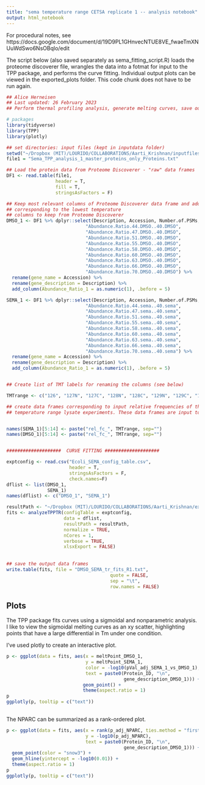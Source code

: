 ```yaml
---
title: "sema temperature range CETSA replicate 1 -- analysis notebook"
output: html_notebook
---
```


For procedural notes, see https://docs.google.com/document/d/19D9PL1GHnvecNTUE8VE_fwaeTmXNUuWdSwo6NsOBqlo/edit


The script below (also saved separately as sema_fitting_script.R) loads the proteome discoverer file, wrangles the data into a fotmat for input to the TPP package, and performs the curve fitting. Individual output plots can be viewed in the exported_plots folder. This code chunk does not have to be run again.
```r
## Alice Herneisen
## Last updated: 26 February 2023
## Perform thermal profiling analysis, generate melting curves, save output files

# packages
library(tidyverse)
library(TPP)
library(plotly)

## set directories: input files (kept in inputdata folder)
setwd("~/Dropbox (MIT)/LOURIDO/COLLABORATIONS/Aarti_Krishnan/inputfiles")
file1 = "Sema_TPP_analysis_1_master_proteins_only_Proteins.txt"

## Load the protein data from Proteome Discoverer - "raw" data frames
DF1 <- read.table(file1, 
                  header = T, 
                  fill = T, 
                  stringsAsFactors = F)

## Keep most relevant columns of Proteome Discoverer data frame and add columns of 1's
## corresponding to the lowest temperature
## columns to keep from Proteome Discoverer 
DMSO_1 <- DF1 %>% dplyr::select(Description, Accession, Number.of.PSMs, Number.of.Unique.Peptides, 
                             "Abundance.Ratio.44.DMSO..40.DMSO", 
                             "Abundance.Ratio.47.DMSO..40.DMSO",
                             "Abundance.Ratio.51.DMSO..40.DMSO",
                             "Abundance.Ratio.55.DMSO..40.DMSO",
                             "Abundance.Ratio.58.DMSO..40.DMSO",
                             "Abundance.Ratio.60.DMSO..40.DMSO",
                             "Abundance.Ratio.63.DMSO..40.DMSO",
                             "Abundance.Ratio.66.DMSO..40.DMSO",
                             "Abundance.Ratio.70.DMSO..40.DMSO") %>% 
  rename(gene_name = Accession) %>%
  rename(gene_description = Description) %>% 
  add_column(Abundance_Ratio_1 = as.numeric(1), .before = 5)

SEMA_1 <- DF1 %>% dplyr::select(Description, Accession, Number.of.PSMs, Number.of.Unique.Peptides, 
                             "Abundance.Ratio.44.sema..40.sema", 
                             "Abundance.Ratio.47.sema..40.sema",
                             "Abundance.Ratio.51.sema..40.sema",
                             "Abundance.Ratio.55.sema..40.sema",
                             "Abundance.Ratio.58.sema..40.sema",
                             "Abundance.Ratio.60.sema..40.sema",
                             "Abundance.Ratio.63.sema..40.sema",
                             "Abundance.Ratio.66.sema..40.sema",
                             "Abundance.Ratio.70.sema..40.sema") %>% 
  rename(gene_name = Accession) %>%
  rename(gene_description = Description) %>% 
  add_column(Abundance_Ratio_1 = as.numeric(1), .before = 5)


## Create list of TMT labels for renaming the columns (see below)

TMTrange <- c("126", "127N", "127C", "128N", "128C", "129N", "129C", "130N", "130C","131")

## create data frames corresponding to input relative frequencies of the vehicle and treatment
## temperature range lysate experiments. These data frames are input to the TPP package.


names(SEMA_1)[5:14] <- paste("rel_fc_", TMTrange, sep="")
names(DMSO_1)[5:14] <- paste("rel_fc_", TMTrange, sep="")


####################  CURVE FITTING ####################

exptconfig <- read.csv("Ecoli_SEMA_config_table.csv", 
                       header = T, 
                       stringsAsFactors = F, 
                       check.names=F)
dflist <- list(DMSO_1, 
               SEMA_1)
names(dflist) <- c("DMSO_1", "SEMA_1")

resultPath <- "~/Dropbox (MIT)/LOURIDO/COLLABORATIONS/Aarti_Krishnan/exported_plots"
fits <- analyzeTPPTR(configTable = exptconfig,
                     data = dflist, 
                     resultPath = resultPath, 
                     normalize = TRUE, 
                     nCores = 1, 
                     verbose = TRUE, 
                     xlsxExport = FALSE)
                          
                        
## save the output data frames
write.table(fits, file = "DMSO_SEMA_tr_fits_R1.txt", 
                                      quote = FALSE, 
                                      sep = "\t",
                                      row.names = FALSE)
```

## Plots

The TPP package fits curves using a sigmoidal and nonparametric analysis. I like to view the sigmoidal melting curves as an xy scatter, highlighting points that have a large differential in Tm under one condition. 

I've used plotly to create an interactive plot.
```r
p <- ggplot(data = fits, aes(x = meltPoint_DMSO_1, 
                             y = meltPoint_SEMA_1,  
                             color = -log10(pVal_adj_SEMA_1_vs_DMSO_1),
                             text = paste0(Protein_ID, "\n",
                                           gene_description_DMSO_1))) +
                            geom_point() +
                            theme(aspect.ratio = 1)
p
ggplotly(p, tooltip = c("text"))
                          
```

The NPARC can be summarized as a rank-ordered plot.
```r
    
p <- ggplot(data = fits, aes(x = rank(p_adj_NPARC, ties.method = "first"), 
                             y = -log10(p_adj_NPARC),
                             text = paste0(Protein_ID, "\n",
                                           gene_description_DMSO_1))) +
  geom_point(color = "snow3") +
  geom_hline(yintercept = -log10(0.01)) +
  theme(aspect.ratio = 1)
p
ggplotly(p, tooltip = c("text"))                      

```

